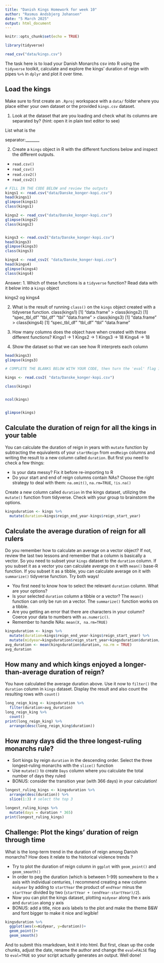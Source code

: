 ```yaml
---
title: "Danish Kings Homework for week 10"
author: "Rasmus Andsbjerg Johansen"
date: "5 March 2025"
output: html_document
---
```


```r
knitr::opts_chunk$set(echo = TRUE)
```
```r
library(tidyverse)

read_csv("data/kings.csv")

```


The task here is to load your Danish Monarchs csv into R using the `tidyverse` toolkit, calculate and explore the kings' duration of reign with pipes `%>%` in `dplyr` and plot it over time.

## Load the kings

Make sure to first create an  `.Rproj` workspace with a `data/` folder where you place either your own dataset or the provided `kings.csv` dataset. 

1. Look at the dataset that are you loading and check what its columns are separated by? (hint: open it in plain text editor to see)

List what is the

separator:_______  

2. Create a `kings` object in R with the different functions below and inspect the different outputs.
-  `read.csv()`
-  `read_csv()`
-  `read.csv2()` 
-  `read_csv2()`
```r
# FILL IN THE CODE BELOW and review the outputs
kings1 <- read.csv("data/Danske_konger-kopi.csv")
head(kings1)
glimpse(kings1)
class(kings1)

kings2 <- read_csv("data/Danske_konger-kopi.csv")
glimpse(kings2)
class(kings2)


kings3 <- read.csv2("data/Danske_konger-kopi.csv")
head(kings3)
glimpse(kings3)
class(kings3)

kings4 <- read_csv2( "data/Danske_konger-kopi.csv")
head(kings4)
glimpse(kings4)
class(kings4)
```
Answer: 
1. Which of these functions is a `tidyverse` function? Read data with it below into a `kings` object

kings2 og kings4 


2. What is the result of running `class()` on the `kings` object created with a tidyverse function.
 class(kings1)
[1] "data.frame"
> class(kings2)
[1] "spec_tbl_df" "tbl_df"      "tbl"         "data.frame" 
> class(kings3)
[1] "data.frame"
> class(kings4)
[1] "spec_tbl_df" "tbl_df"      "tbl"         "data.frame" 


3. How many columns does the object have when created with these different functions?
Kings1 -> 1
Kings2 -> 1
Kings3 -> 18
Kings4 -> 18


4. Show the dataset so that we can see how R interprets each column
```r
head(kings3)
glimpse(kings3)
```

```r
# COMPLETE THE BLANKS BELOW WITH YOUR CODE, then turn the 'eval' flag in this chunk to TRUE.

kings <- read.csv2( "data/Danske_konger-kopi.csv")

class(kings)


ncol(kings)


glimpse(kings)


```


## Calculate the duration of reign for all the kings in your table
You can calculate the duration of reign in years with `mutate` function by subtracting the equivalents of your `startReign` from `endReign` columns and writing the result to a new column called `duration`. But first you need to check a few things:

* Is your data messy? Fix it before re-importing to R
* Do your start and end of reign columns contain NAs? Choose the right strategy to deal with them: `na.omit()`, `na.rm=TRUE`, `!is.na()`


Create a new column called  `duration` in the kings dataset, utilizing the `mutate()` function from tidyverse. Check with your group to brainstorm the options.

```r
kingsduration <- kings %>% 
  mutate(duration=kings$reign_end_year-kings$reign_start_year)
```

## Calculate the average duration of reign for all rulers
Do you remember how to calculate an average on a vector object? If not, review the last two lessons and remember that a column is basically a vector. So you need to subset your `kings` dataset to the `duration` column. If you subset it as a vector you can calculate average on it with `mean()` base-R function. If you subset it as a tibble, you can calculate average on it with `summarize()` tidyverse function. Try both ways!

* You first need to know how to select the relevant `duration` column. What are your options?
* Is your selected `duration` column a tibble or a vector? The `mean()` function can only be run on a vector. The `summarize()` function works on a tibble.
* Are you getting an error that there are characters in your column? Coerce your data to numbers with `as.numeric()`.
* Remember to handle NAs: `mean(X, na.rm=TRUE)`


```r
kingsduration <- kings %>% 
  mutate(duration=kings$reign_end_year-kings$reign_start_year) %>% 
  mutate(midyear=kingsduration$reign_start_year+kingsduration$duration/2)
avg_duration <- mean(kingsduration$duration, na.rm = TRUE)
avg_duration
```

## How many and which kings enjoyed a longer-than-average duration of reign?

You have calculated the average duration above. Use it now to `filter()` the `duration` column in  `kings` dataset. Display the result and also  count the resulting rows with `count()`

```r
long_reign_king <- kingsduration %>% 
  filter(duration>avg_duration) 
long_reign_king %>% 
  count()
print(long_reign_king) %>% 
  arrange(desc(long_reign_king$duration))
```


## How many days did the three longest-ruling monarchs rule? 

* Sort kings by reign `duration` in the descending order. Select the three longest-ruling monarchs with the `slice()` function
* Use `mutate()` to create `Days` column where you calculate the total number of days they ruled
* BONUS: consider the transition year (with 366 days) in your calculation!

```r
longest_ruling_kings <- kingsduration %>% 
  arrange(desc(duration)) %>% 
  slice(1:3) # select the top 3

longest_ruling_kings %>% 
  mutate(days = duration * 365)
print(longest_ruling_kings)

```


## Challenge: Plot the kings' duration of reign through time

What is the long-term trend in the duration of reign among Danish monarchs? How does it relate to the historical violence trends ? 

* Try to plot the duration of reign column in `ggplot` with `geom_point()` and  `geom_smooth()`
* In order to peg the duration (which is between 1-99) somewhere to the x axis with individual centuries, I recommend creating a new column `midyear` by adding to `startYear` the product of `endYear` minus the `startYear` divided by two (`startYear + (endYear-startYear)/2`).
* Now you can plot the kings dataset, plotting `midyear` along the x axis and `duration` along y axis
* BONUS: add a title, nice axis labels to the plot and make the theme B&W and font bigger to make it nice and legible!

```r
kingsduration %>%
  ggplot(aes(x=midyear, y=duration))+ 
  geom_point()+
  geom_smooth()
```

And to submit this rmarkdown, knit it into html. But first, clean up the code chunks, adjust the date, rename the author and change the `eval=FALSE` flag to `eval=TRUE` so your script actually generates an output.
Well done!



